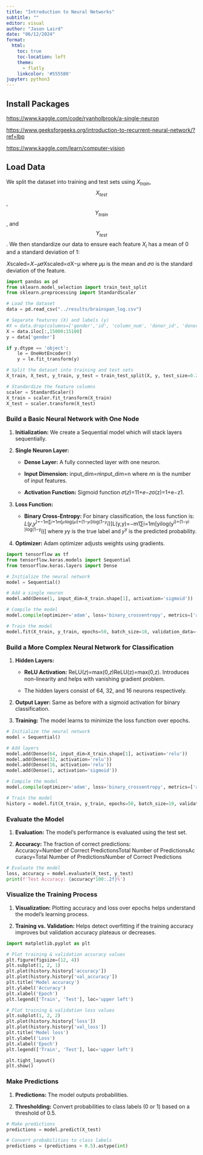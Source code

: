 ---
title: "Introduction to Neural Networks"
subtitle: ""
editor: visual
author: "Jason Laird"
date: "06/12/2024"
format: 
  html:
    toc: true
    toc-location: left
    theme: 
      - flatly
    linkcolor: '#555580'
jupyter: python3
---

## Install Packages

<https://www.kaggle.com/code/ryanholbrook/a-single-neuron>

<https://www.geeksforgeeks.org/introduction-to-recurrent-neural-network/?ref=lbp>

<https://www.kaggle.com/learn/computer-vision>



## Load Data

We split the dataset into training and test sets using $X_{train}$, $$X_{test}$$, $$Y_{train}$$, and $$Y_{test}$$. We then standardize our data to ensure each feature $X_i$​ has a mean of 0 and a standard deviation of 1:

𝑋scaled=𝑋−𝜇𝜎Xscaled​=σX−μ​ where 𝜇μ is the mean and 𝜎σ is the standard deviation of the feature.

```{python}
import pandas as pd
from sklearn.model_selection import train_test_split
from sklearn.preprocessing import StandardScaler

# Load the dataset
data = pd.read_csv("../results/brainspan_log.csv")

# Separate features (X) and labels (y)
#X = data.drop(columns=['gender','id', 'column_num', 'donor_id', 'donor_name', 'age', 'gender','structure_id', 'structure_acronym', 'structure_name', 'num_age'])
X = data.iloc[:,15000:15100]
y = data['gender']

if y.dtype == 'object':
    le = OneHotEncoder()
    y = le.fit_transform(y)

# Split the dataset into training and test sets
X_train, X_test, y_train, y_test = train_test_split(X, y, test_size=0.2, random_state=42)

# Standardize the feature columns
scaler = StandardScaler()
X_train = scaler.fit_transform(X_train)
X_test = scaler.transform(X_test)
```

### **Build a Basic Neural Network with One Node**

1.  **Initialization:** We create a Sequential model which will stack layers sequentially.

2.  **Single Neuron Layer:**

    -   **Dense Layer:** A fully connected layer with one neuron.

    -   **Input Dimension:** input_dim=𝑛input_dim=n where 𝑛n is the number of input features.

    -   **Activation Function:** Sigmoid function 𝜎(𝑧)=11+𝑒−𝑧σ(z)=1+e−z1​.

3.  **Loss Function:**

    -   **Binary Cross-Entropy:** For binary classification, the loss function is: 𝐿(𝑦,𝑦^)=−1𝑚∑𝑖=1𝑚\[𝑦𝑖log⁡(𝑦𝑖)+(1−𝑦𝑖)log⁡(1−𝑦^𝑖)\]L(y,y​)=−m1​∑i=1m​\[yi​log(y^​i​)+(1−yi​)log(1−y^​i​)\] where 𝑦y is the true label and 𝑦^y^​ is the predicted probability.

4.  **Optimizer:** Adam optimizer adjusts weights using gradients.

```{python}
import tensorflow as tf
from tensorflow.keras.models import Sequential
from tensorflow.keras.layers import Dense

# Initialize the neural network
model = Sequential()

# Add a single neuron
model.add(Dense(1, input_dim=X_train.shape[1], activation='sigmoid'))

# Compile the model
model.compile(optimizer='adam', loss='binary_crossentropy', metrics=['accuracy'])

# Train the model
model.fit(X_train, y_train, epochs=50, batch_size=10, validation_data=(X_test, y_test))

```

### **Build a More Complex Neural Network for Classification**

1.  **Hidden Layers:**

    -   **ReLU Activation:** ReLU(𝑧)=max⁡(0,𝑧)ReLU(z)=max(0,z). Introduces non-linearity and helps with vanishing gradient problem.

    -   The hidden layers consist of 64, 32, and 16 neurons respectively.

2.  **Output Layer:** Same as before with a sigmoid activation for binary classification.

3.  **Training:** The model learns to minimize the loss function over epochs.

```{python}
# Initialize the neural network
model = Sequential()

# Add layers
model.add(Dense(64, input_dim=X_train.shape[1], activation='relu'))
model.add(Dense(32, activation='relu'))
model.add(Dense(16, activation='relu'))
model.add(Dense(1, activation='sigmoid'))

# Compile the model
model.compile(optimizer='adam', loss='binary_crossentropy', metrics=['accuracy'])

# Train the model
history = model.fit(X_train, y_train, epochs=50, batch_size=10, validation_data=(X_test, y_test))

```

### Evaluate the Model

1.  **Evaluation:** The model's performance is evaluated using the test set.

2.  **Accuracy:** The fraction of correct predictions: Accuracy=Number of Correct PredictionsTotal Number of PredictionsAccuracy=Total Number of PredictionsNumber of Correct Predictions​

```{python}
# Evaluate the model
loss, accuracy = model.evaluate(X_test, y_test)
print(f'Test Accuracy: {accuracy*100:.2f}%')
```

### **Visualize the Training Process**

1.  **Visualization:** Plotting accuracy and loss over epochs helps understand the model's learning process.

2.  **Training vs. Validation:** Helps detect overfitting if the training accuracy improves but validation accuracy plateaus or decreases.

```{python}
import matplotlib.pyplot as plt

# Plot training & validation accuracy values
plt.figure(figsize=(12, 4))
plt.subplot(1, 2, 1)
plt.plot(history.history['accuracy'])
plt.plot(history.history['val_accuracy'])
plt.title('Model accuracy')
plt.ylabel('Accuracy')
plt.xlabel('Epoch')
plt.legend(['Train', 'Test'], loc='upper left')

# Plot training & validation loss values
plt.subplot(1, 2, 2)
plt.plot(history.history['loss'])
plt.plot(history.history['val_loss'])
plt.title('Model loss')
plt.ylabel('Loss')
plt.xlabel('Epoch')
plt.legend(['Train', 'Test'], loc='upper left')

plt.tight_layout()
plt.show()

```

### **Make Predictions**

1.  **Predictions:** The model outputs probabilities.

2.  **Thresholding:** Convert probabilities to class labels (0 or 1) based on a threshold of 0.5.

```{python}
# Make predictions
predictions = model.predict(X_test)

# Convert probabilities to class labels
predictions = (predictions > 0.5).astype(int)
```
